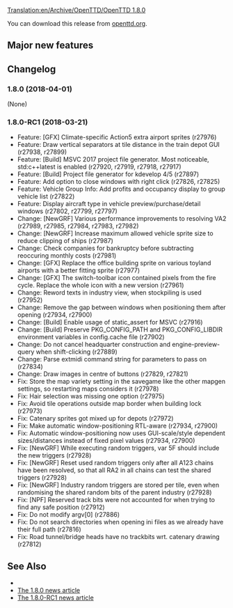 [[Translation:en/Archive/OpenTTD/OpenTTD 1.8.0]]


{{en/OTTDVersions}}

{{en/Release|prev=OpenTTD 1.7.2|next=OpenTTD 1.9.0|date=2018-04-01}}

You can download this release from [http://www.openttd.org/en/download-stable/1.8.0 openttd.org].

==Major new features==

==Changelog==
=== 1.8.0 (2018-04-01) ===
(None)


=== 1.8.0-RC1 (2018-03-21) ===
* Feature: [GFX] Climate-specific Action5 extra airport sprites {{en/Flyspray|6664}} (r27976)
* Feature: Draw vertical separators at tile distance in the train depot GUI (r27938, r27899)
* Feature: [Build] MSVC 2017 project file generator. Most noticeable, std:c++latest is enabled (r27920, r27919, r27918, r27917)
* Feature: [Build] Project file generator for kdevelop 4/5 {{en/Flyspray|6577}} (r27897)
* Feature: Add option to close windows with right click {{en/Flyspray|4950}} (r27826, r27825)
* Feature: Vehicle Group Info: Add profits and occupancy display to group vehicle list (r27822)
* Feature: Display aircraft type in vehicle preview/purchase/detail windows (r27802, r27799, r27797)
* Change: [NewGRF] Various performance improvements to resolving VA2 (r27989, r27985, r27984, r27983, r27982)
* Change: [NewGRF] Increase maximum allowed vehicle sprite size to reduce clipping of ships (r27987)
* Change: Check companies for bankruptcy before subtracting reoccuring monthly costs {{en/Flyspray|6679}} (r27981)
* Change: [GFX] Replace the office building sprite on various toyland airports with a better fitting sprite {{en/Flyspray|6664}} (r27977)
* Change: [GFX] The switch-toolbar icon contained pixels from the fire cycle. Replace the whole icon with a new version {{en/Flyspray|6654}} (r27961)
* Change: Reword texts in industry view, when stockpiling is used (r27952)
* Change: Remove the gap between windows when positioning them after opening {{en/Flyspray|6568}} (r27934, r27900)
* Change: [Build] Enable usage of static_assert for MSVC (r27916)
* Change: [Build] Preserve PKG_CONFIG_PATH and PKG_CONFIG_LIBDIR environment variables in config.cache file {{en/Flyspray|6614}} (r27902)
* Change: Do not cancel headquarter construction and engine-preview-query when shift-clicking (r27889)
* Change: Parse extmidi command string for parameters to pass on (r27834)
* Change: Draw images in centre of buttons (r27829, r27821)
* Fix: Store the map variety setting in the savegame like the other mapgen settings, so restarting maps considers it {{en/Flyspray|6673}} (r27978)
* Fix: Hair selection was missing one option {{en/Flyspray|6642}} (r27975)
* Fix: Avoid tile operations outside map border when building lock {{en/Flyspray|6662}} (r27973)
* Fix: Catenary sprites got mixed up for depots {{en/Flyspray|6670}} (r27972)
* Fix: Make automatic window-positioning RTL-aware (r27934, r27900)
* Fix: Automatic window-positioning now uses GUI-scale/style dependent sizes/distances instead of fixed pixel values (r27934, r27900)
* Fix: [NewGRF] While executing random triggers, var 5F should include the new triggers (r27928)
* Fix: [NewGRF] Reset used random triggers only after all A123 chains have been resolved, so that all RA2 in all chains can test the shared triggers (r27928)
* Fix: [NewGRF] Industry random triggers are stored per tile, even when randomising the shared random bits of the parent industry (r27928)
* Fix: [NPF] Reserved track bits were not accounted for when trying to find any safe position (r27912)
* Fix: Do not modify argv[0] {{en/Flyspray|6575}} (r27886)
* Fix: Do not search directories when opening ini files as we already have their full path {{en/Flyspray|6421}} (r27816)
* Fix: Road tunnel/bridge heads have no trackbits wrt. catenary drawing (r27812)



==See Also==
* {{en/Forum|topic=82950|Forum topic for 1.8.0}}
* [https://www.openttd.org/news/2018/04/01/openttd-1-8-0.html The 1.8.0 news article]
* [https://www.openttd.org/news/2018/03/23/openttd-1-8-0-rc1.html The 1.8.0-RC1 news article]